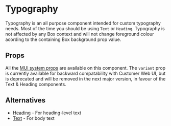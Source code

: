 
<Meta of={Stories} />

# Typography

Typography is an all purpose component intended for custom typography needs.
Most of the time you should be using `Text` or `Heading`. Typography is not
affected by any Box context and will not change foreground colour acording to
the containing Box background prop value.

## Props

All the [MUI system props](https://mui.com/system/properties/) are available on
this component. The `variant` prop is currently available for backward
compatability with Customer Web UI, but is deprecated and will be removed in
the next major version, in favour of the Text & Heading components.

## Alternatives

- [Heading](?path=/docs/components-heading--documentation) - For heading-level text
- [Text](?path=/docs/components-text--documentation) - For body text
